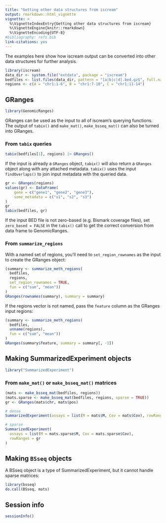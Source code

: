 ```yaml
---
title: "Getting other data structures from iscream"
output: rmarkdown::html_vignette
vignette: >
  %\VignetteIndexEntry{Getting other data structures from iscream}
  %\VignetteEngine{knitr::rmarkdown}
  %\VignetteEncoding{UTF-8}
#bibliography: refs.bib
link-citations: yes
---
```


The examples here show how iscream output can be converted into other data
structures for further analysis.

```r
library(iscream)
data_dir <- system.file("extdata", package = "iscream")
bedfiles <- list.files(data_dir, pattern = "[a|b|c|d].bed.gz$", full.names = TRUE)
regions <- c(A = "chr1:1-6", B = "chr1:7-10", C = "chr1:11-14")
```

## GRanges

```r
library(GenomicRanges)
```

GRanges can be used as the input to all of iscream's querying functions. The
output of `tabix()` and `make_mat()`, `make_bsseq_mat()` can also be turned into GRanges.

### From `tabix` queries

```r
tabix(bedfiles[1], regions) |> GRanges()
```

If the input is already a `GRanges` object, `tabix()` will also return a
`GRanges` object along with any attached metadata. `tabix()` uses the input
`findOverlaps()` to join input metadata with the queried data.

```r
gr <- GRanges(regions)
values(gr) <- DataFrame(
    gene = c("gene1", "gene2", "gene3"),
    some_metadata = c("s1", "s2", "s3")
)
gr
tabix(bedfiles, gr)
```

If the input BED file is not zero-based (e.g. Bismark coverage files), set
`zero_based = FALSE` in the `tabix()` call to get the correct conversion from
data frame to GenomicRanges.

### From `summarize_regions`

With a named set of regions, you'll need to `set_region_rownames` as the input
to create the GRanges object:

```r
(summary <- summarize_meth_regions(
  bedfiles,
  regions,
  set_region_rownames = TRUE,
  fun = c("sum", "mean"))
)
GRanges(rownames(summary), summary = summary)
```

If the regions vector is not named, pass the `feature` column as the GRanges
input regions:

```r
(summary <- summarize_meth_regions(
  bedfiles,
  unname(regions),
  fun = c("sum", "mean"))
)
GRanges(summary$feature, summary = summary[, -1])
```


## Making SummarizedExperiment objects

```r
library("SummarizedExperiment")
```

### From `make_mat()` or `make_bsseq_mat()` matrices

```r
(mats <- make_bsseq_mat(bedfiles, regions))
(mats.sparse <- make_bsseq_mat(bedfiles, regions, sparse = TRUE))
gr <- GRanges(mats$chr, mats$pos)

# dense
SummarizedExperiment(assays = list(M = mats$M, Cov = mats$Cov), rowRanges = gr)

# sparse
SummarizedExperiment(
  assays = list(M = mats.sparse$M, Cov = mats.sparse$Cov),
  rowRanges = gr
)

```

## Making `BSseq` objects

A BSseq object is a type of SummarizedExperiment, but it cannot handle sparse
matrices:

```r
library(bsseq)
do.call(BSseq, mats)
```

## Session info

```r
sessionInfo()
```
